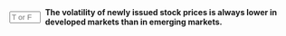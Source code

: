 ::: {.question-block}

<form onsubmit="event.preventDefault(); checkAnswerBox('q68','F')" style="display: flex; align-items: center; gap: 8px;">
<input type="text" id="q68" name="q68" maxlength="1" placeholder="T or F"
         style="width: 55px;" data-correct-answer="F" /> <label for="q68"><strong>The volatility of newly issued stock prices is always lower in developed markets than in emerging markets.</strong></label>
</form>

<div id="feedback-q68" class="feedback" data-status="" style="display:none;">
The sentence is FALSE:  While developed markets might have more stable overall conditions, the volatility of newly issued stock prices in IPOs can be high in any market, regardless of development status, due to novelty and speculative interest.
</div>
:::
